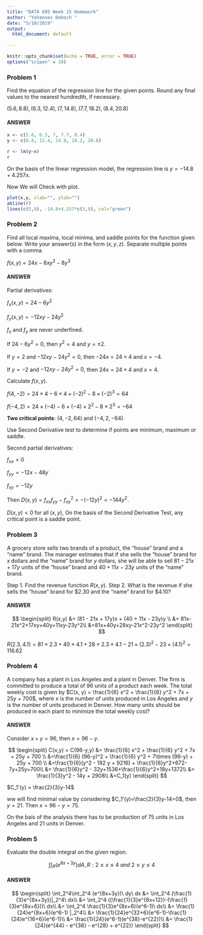---
title: "DATA 605 Week 15 Homework"
author: "Yohannes Deboch "
date: "5/10/2019"
output:
  html_document: default
  
---

```{r setup, include=FALSE}
knitr::opts_chunk$set(echo = TRUE, error = TRUE)
options("scipen" = 10)
```



### Problem 1

Find the equation of the regression line for the given points. Round any final values to the nearest hundredth, if necessary.

$(5.6, 8.8), (6.3, 12.4), (7, 14.8), (7.7, 18.2), (8.4, 20.8)$

#### ANSWER 

```{r}
x <- c(5.6, 6.3, 7, 7.7, 8.4)
y <- c(8.8, 12.4, 14.8, 18.2, 20.8)

r <- lm(y~x)
r
```

On the basis of the linear regression model, the regression line is $y = -14.8 + 4.257x$.

Now We will Check with plot.

```{r}
plot(x,y, xlab="", ylab="")
abline(r)
lines(c(5,9), -14.8+4.257*c(5,9), col="green")
```

### Problem 2

Find all local maxima, local minima, and saddle points for the function given below. Write your answer(s) in the form
$(x, y, z)$. Separate multiple points with a comma.

$f(x, y) = 24x - 6xy^2 - 8y^3$

#### ANSWER 

Partial derivatives:

$f_x(x, y) = 24 - 6y^2$

$f_y(x, y) = -12xy - 24y^2$

$f_x$ and $f_y$ are never underfined. 

If $24-6y^2=0$, then $y^2 = 4$ and $y = \pm2$.

If $y=2$ and $-12xy - 24y^2=0$, then $-24x = 24\times 4$ and $x=-4$.

If $y=-2$ and $-12xy - 24y^2=0$, then $24x = 24\times 4$ and $x=4$.

Calculate $f(x, y)$.

$f(4,-2) = 24\times 4 - 6\times4\times (-2)^2 - 8 \times (-2)^3 = 64$

$f(-4,2) = 24\times (-4) - 6\times(-4)\times 2^2 - 8 \times 2^3 = -64$

**Two critical points**: $(4,-2,64)$ and $(-4, 2, -64)$.

Use Second Derivative test to determine if points are minimum, maximum or saddle. 

Second partial derivatives:

$f_{xx}=0$

$f_{yy}=-12x-48y$

$f_{xy}=-12y$

Then $D(x,y) = f_{xx} f_{yy}-f^2_{xy} = -(-12y)^2 = -144y^2$.

$D(x,y)<0$ for all $(x, y)$, 
On the basis of the Second Derivative Test, any critical point is a saddle point. 

### Problem 3

A grocery store sells two brands of a product, the "house" brand and a "name" brand. The manager estimates that if she sells the "house" brand for $x$ dollars and the "name" brand for $y$ dollars, she will be able to sell $81 - 21x + 17y$ units of the "house" brand and $40 + 11x - 23y$ units of the "name" brand.

Step 1. Find the revenue function $R ( x, y )$.
Step 2. What is the revenue if she sells the "house" brand for \$2.30 and the "name" brand for \$4.10?

#### ANSWER 

$$
\begin{split}
R(x,y) &= (81 - 21x + 17y)x + (40 + 11x - 23y)y \\
&= 81x-21x^2+17xy+40y+11xy-23y^2\\
&=81x+40y+28xy-21x^2-23y^2
\end{split}
$$

$R(2.3, 4.1)=81\times 2.3+40\times 4.1+28\times 2.3\times 4.1-21\times (2.3)^2-23\times (4.1)^2 = 116.62$

### Problem 4

A company has a plant in Los Angeles and a plant in Denver. The firm is committed to produce a total of 96 units of a
product each week. The total weekly cost is given by $C(x, y) = \frac{1}{6} x^2 + \frac{1}{6} y^2 + 7x + 25y + 700$, where $x$ is the number of units produced in Los Angeles and $y$ is the number of units produced in Denver. How many units should be produced in each plant to minimize the total weekly cost?

#### ANSWER 

Consider $x+y=96$, then $x=96-y$.

$$
\begin{split}
C(x,y) = C(96-y,y) &= \frac{1}{6} x^2 + \frac{1}{6} y^2 + 7x + 25y + 700 \\
&=\frac{1}{6} (96-y)^2 + \frac{1}{6} y^2 + 7\times (96-y) + 25y + 700 \\
&=\frac{1}{6}(y^2 - 192 y + 9216) + \frac{1}{6}y^2+672-7y+25y+700\\
&= \frac{1}{6}y^2 - 32y+1536+\frac{1}{6}y^2+18y+1372\\
&= \frac{1}{3}y^2 - 14y + 2908\\
&=C_1(y)
\end{split}
$$

$C_1'(y) = \frac{2}{3}y-14$

ww will find  minimal value by  considering  $C_1'(y)=\frac{2}{3}y-14=0$, then $y=21$. Then $x=96-y=75$.

On the bais of the analysis there has to be production of 75 units in Los Angeles and 21 units in Denver.

### Problem 5

Evaluate the double integral on the given region.

$$
\int\int_R (e^{8x+3y}) dA, R:2\le x\le4\ and\ 2 \le y \le 4
$$

#### ANSWER 

$$
\begin{split}
\int_2^4\int_2^4 (e^{8x+3y})\ dy\ dx &= \int_2^4 (\frac{1}{3}e^{8x+3y})|_2^4\ dx\\
&= \int_2^4 ((\frac{1}{3}e^{8x+12})-(\frac{1}{3}e^{8x+6}))\ dx\\
&= \int_2^4 \frac{1}{3}e^{8x+6}(e^6-1)\ dx\\
&=  \frac{1}{24}e^{8x+6}(e^6-1) |_2^4\\
&= \frac{1}{24}e^{32+6}(e^6-1)-\frac{1}{24}e^{16+6}(e^6-1)\\
&= \frac{1}{24}(e^6-1)(e^{38}-e^{22})\\
&= \frac{1}{24}(e^{44} - e^{38} - e^{28} + e^{22})
\end{split}
$$